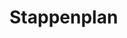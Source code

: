 # Stappenplan

```{=html}
<!--
Stap voor stap uitgeschreven tekst (inclusief aspecten van kwaliteitsbewaking
die eventueel in aparte protocollen staan uitgelegd).
Best ook om visuele hulpmiddelen zoals foto's en diagrammen te gebruiken.
-->
```
